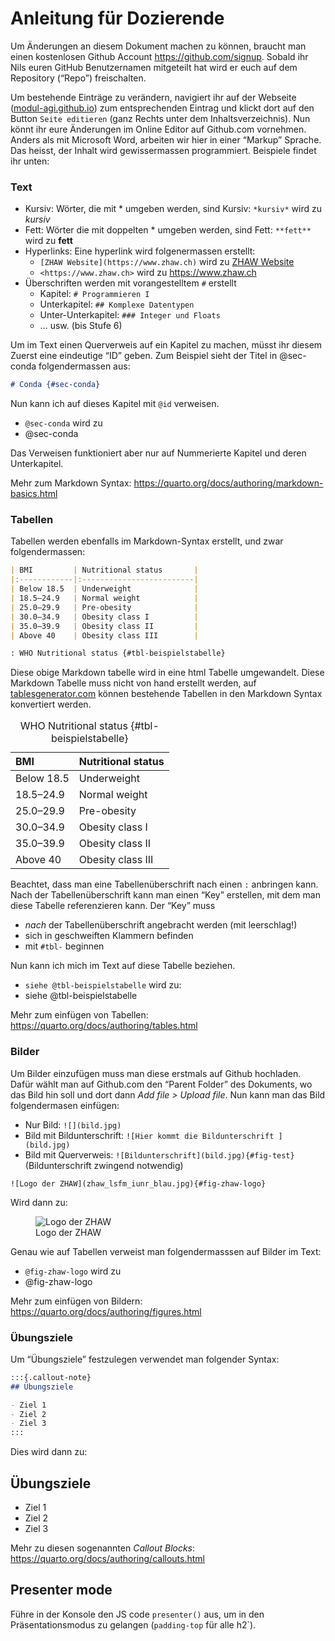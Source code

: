 # Anleitung für Dozierende {.unnumbered}

Um Änderungen an diesem Dokument machen zu können, braucht man einen kostenlosen Github Account <https://github.com/signup>. Sobald ihr Nils euren GitHub Benutzernamen mitgeteilt hat wird er euch auf dem Repository ("Repo") freischalten.

Um bestehende Einträge zu verändern, navigiert ihr auf der Webseite ([modul-agi.github.io](https://modul-agi.github.io)) zum entsprechenden Eintrag und klickt dort auf den Button `Seite editieren` (ganz Rechts unter dem Inhaltsverzeichnis). Nun könnt ihr eure Änderungen im Online Editor auf Github.com vornehmen. Anders als mit Microsoft Word, arbeiten wir hier in einer "Markup" Sprache. Das heisst, der Inhalt wird gewissermassen programmiert. Beispiele findet ihr unten:

### Text

- Kursiv: Wörter, die mit \* umgeben werden, sind Kursiv: `*kursiv*` wird zu *kursiv*
- Fett: Wörter die mit doppelten \* umgeben werden, sind Fett:  `**fett**` wird zu **fett**
- Hyperlinks: Eine hyperlink wird folgenermassen erstellt: 
  - `[ZHAW Website](https://www.zhaw.ch)` wird zu [ZHAW Website](https://www.zhaw.ch)
  - `<https://www.zhaw.ch>` wird zu <https://www.zhaw.ch>
- Überschriften werden mit vorangestelltem `#` erstellt
  - Kapitel: `# Programmieren I`
  - Unterkapitel: `## Komplexe Datentypen`
  - Unter-Unterkapitel: `### Integer und Floats`
  - ... usw. (bis Stufe 6)


Um im Text einen Querverweis auf ein Kapitel zu machen, müsst ihr diesem Zuerst eine eindeutige "ID" geben. Zum Beispiel sieht der Titel in @sec-conda folgendermassen aus:

```markdown
# Conda {#sec-conda}
```

Nun kann ich auf dieses Kapitel mit `@id` verweisen. 

- `@sec-conda` wird zu 
- @sec-conda

Das Verweisen funktioniert aber nur auf Nummerierte Kapitel und deren Unterkapitel. 


Mehr zum Markdown Syntax: <https://quarto.org/docs/authoring/markdown-basics.html>

### Tabellen

Tabellen werden ebenfalls im Markdown-Syntax erstellt, und zwar folgendermassen:

```markdown
| BMI         | Nutritional status       | 
|:------------|:-------------------------|
| Below 18.5  | Underweight              |
| 18.5–24.9   | Normal weight            |
| 25.0–29.9   | Pre-obesity              |
| 30.0–34.9   | Obesity class I          |
| 35.0–39.9   | Obesity class II         |
| Above 40    | Obesity class III        |

: WHO Nutritional status {#tbl-beispielstabelle}

``` 

Diese obige Markdown tabelle wird in eine html Tabelle umgewandelt. Diese Markdown Tabelle muss nicht von hand erstellt werden, auf [tablesgenerator.com](https://www.tablesgenerator.com/markdown_tables) können bestehende Tabellen in den Markdown Syntax konvertiert werden.


| BMI         | Nutritional status       | 
|:------------|:-------------------------|
| Below 18.5  | Underweight              |
| 18.5–24.9   | Normal weight            |
| 25.0–29.9   | Pre-obesity              |
| 30.0–34.9   | Obesity class I          |
| 35.0–39.9   | Obesity class II         |
| Above 40    | Obesity class III        |

: WHO Nutritional status {#tbl-beispielstabelle}

Beachtet, dass man eine Tabellenüberschrift nach einen `:` anbringen kann. Nach der Tabellenüberschrift kann man einen "Key" erstellen, mit dem man diese Tabelle referenzieren kann. Der "Key" muss 

- *nach* der Tabellenüberschrift angebracht werden (mit leerschlag!)
- sich in geschweiften Klammern befinden
- mit `#tbl-` beginnen

Nun kann ich mich im Text auf diese Tabelle beziehen.

- `siehe @tbl-beispielstabelle` wird zu:
- siehe @tbl-beispielstabelle

Mehr zum einfügen von Tabellen: <https://quarto.org/docs/authoring/tables.html>

### Bilder 

Um Bilder einzufügen muss man diese erstmals auf Github hochladen. Dafür wählt man auf Github.com den "Parent Folder" des Dokuments, wo das Bild hin soll und dort dann *Add file > Upload file*. Nun kann man das Bild folgendermasen einfügen:

- Nur Bild: `![](bild.jpg)`
- Bild mit Bildunterschrift: `![Hier kommt die Bildunterschrift ](bild.jpg)`
- Bild mit Querverweis: `![Bildunterschrift](bild.jpg){#fig-test}` (Bildunterschrift zwingend notwendig)

````
![Logo der ZHAW](zhaw_lsfm_iunr_blau.jpg){#fig-zhaw-logo}
````

Wird dann zu:

![Logo der ZHAW](zhaw_lsfm_iunr_blau.jpg){#fig-zhaw-logo}

Genau wie auf Tabellen verweist man folgendermasssen auf Bilder im Text:

- `@fig-zhaw-logo` wird zu
- @fig-zhaw-logo


Mehr zum einfügen von Bildern: <https://quarto.org/docs/authoring/figures.html>

### Übungsziele

Um "Übungsziele" festzulegen verwendet man folgender Syntax:

````markdown
:::{.callout-note}
## Übungsziele

- Ziel 1
- Ziel 2
- Ziel 3
:::
````

Dies wird dann zu:

:::{.callout-note}
## Übungsziele

- Ziel 1
- Ziel 2
- Ziel 3
:::

Mehr zu diesen sogenannten *Callout Blocks*: <https://quarto.org/docs/authoring/callouts.html>


## Presenter mode

Führe in der Konsole den JS code `presenter()` aus, um in den Präsentationsmodus zu gelangen (`padding-top` für alle h2`).
